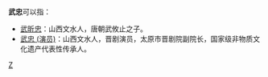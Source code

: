 '''武忠'''可以指：
* [[武昕忠|武昕忠]]：山西文水人，唐朝武攸止之子。
* [[武忠_(演员)|武忠 (演员)]]：山西文水人，晋剧演员，太原市晋剧院副院长，国家级非物质文化遗产代表性传承人。
{{disambig|Cat=二字人名消歧義}}
[[分类:武姓|Z]]